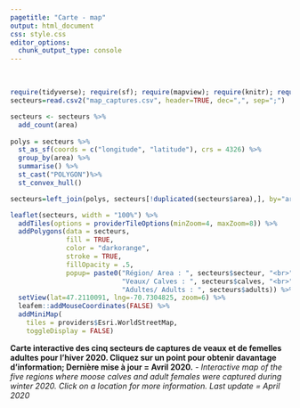 ```yaml
---
pagetitle: "Carte - map"
output: html_document
css: style.css
editor_options:
  chunk_output_type: console
---
```


\

```r


require(tidyverse); require(sf); require(mapview); require(knitr); require(leaflet)
secteurs=read.csv2("map_captures.csv", header=TRUE, dec=",", sep=";")

secteurs <- secteurs %>% 
  add_count(area)
    
polys = secteurs %>% 
  st_as_sf(coords = c("longitude", "latitude"), crs = 4326) %>%
  group_by(area) %>% 
  summarise() %>%
  st_cast("POLYGON")%>% 
  st_convex_hull()

secteurs=left_join(polys, secteurs[!duplicated(secteurs$area),], by="area")

leaflet(secteurs, width = "100%") %>% 
  addTiles(options = providerTileOptions(minZoom=4, maxZoom=8)) %>% 
  addPolygons(data = secteurs, 
              fill = TRUE,
              color = "darkorange",
              stroke = TRUE,
              fillOpacity = .5,
              popup= paste0("Région/ Area : ", secteurs$secteur, "<br>",
                            "Veaux/ Calves : ", secteurs$calves, "<br>",
                            "Adultes/ Adults : ", secteurs$adults)) %>%
  setView(lat=47.2110091, lng=-70.7304825, zoom=6) %>% 
  leafem::addMouseCoordinates(FALSE) %>% 
  addMiniMap(
    tiles = providers$Esri.WorldStreetMap,
    toggleDisplay = FALSE)


```

<p style="font-size:14px" >**Carte interactive des cinq secteurs de captures de veaux et de femelles adultes pour l’hiver 2020. Cliquez sur un point pour obtenir davantage d’information; Dernière mise à jour = Avril 2020.** - *Interactive map of the five regions where moose calves and adult females were captured during winter 2020. Click on a location for more information. Last update = April 2020*</p>
